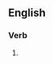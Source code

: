 ==English==

===Verb===
{{head|en|present participle}}

# {{present participle of|intermediate|lang=en|nocat=1}}